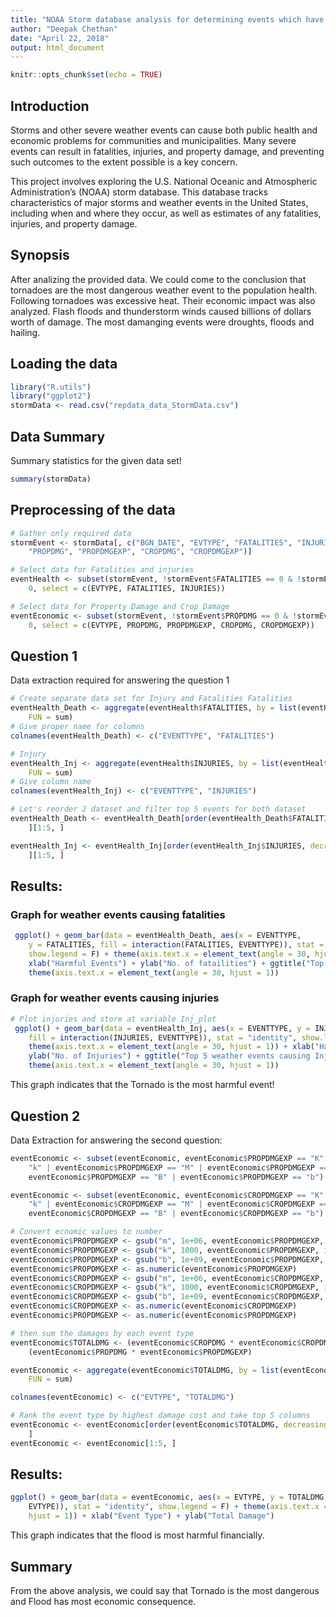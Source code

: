 ```yaml
---
title: "NOAA Storm database analysis for determining events which have greatest impacts on health and financials"
author: "Deepak Chethan"
date: "April 22, 2018"
output: html_document
---
```


```r
knitr::opts_chunk$set(echo = TRUE)
```

## Introduction
Storms and other severe weather events can cause both public health and economic problems for communities and municipalities. Many severe events can result in fatalities, injuries, and property damage, and preventing such outcomes to the extent possible is a key concern.

This project involves exploring the U.S. National Oceanic and Atmospheric Administration's (NOAA) storm database. This database tracks characteristics of major storms and weather events in the United States, including when and where they occur, as well as estimates of any fatalities, injuries, and property damage.

## Synopsis
After analizing the provided data. We could come to the conclusion that tornadoes are the most dangerous weather event to the population health. Following tornadoes was excessive heat. Their economic impact was also analyzed. Flash floods and thunderstorm winds caused billions of dollars worth of damage. The most damanging events were droughts, floods and hailing.

## Loading the data

```r
library("R.utils")
library("ggplot2")
stormData <- read.csv("repdata_data_StormData.csv")
```

## Data Summary 

Summary statistics for the given data set!

```r
summary(stormData)
```

## Preprocessing of the data

```r
# Gather only required data
stormEvent <- stormData[, c("BGN_DATE", "EVTYPE", "FATALITIES", "INJURIES", 
    "PROPDMG", "PROPDMGEXP", "CROPDMG", "CROPDMGEXP")]

# Select data for Fatalities and injuries
eventHealth <- subset(stormEvent, !stormEvent$FATALITIES == 0 & !stormEvent$INJURIES == 
    0, select = c(EVTYPE, FATALITIES, INJURIES))

# Select data for Property Damage and Crop Damage
eventEconomic <- subset(stormEvent, !stormEvent$PROPDMG == 0 & !stormEvent$CROPDMG == 
    0, select = c(EVTYPE, PROPDMG, PROPDMGEXP, CROPDMG, CROPDMGEXP))
```


## Question 1

Data extraction required for answering the question 1

```r
# Create separate data set for Injury and Fatalities Fatalities
eventHealth_Death <- aggregate(eventHealth$FATALITIES, by = list(eventHealth$EVTYPE), 
    FUN = sum)
# Give proper name for columns
colnames(eventHealth_Death) <- c("EVENTTYPE", "FATALITIES")

# Injury
eventHealth_Inj <- aggregate(eventHealth$INJURIES, by = list(eventHealth$EVTYPE), 
    FUN = sum)
# Give column name
colnames(eventHealth_Inj) <- c("EVENTTYPE", "INJURIES")

# Let's reorder 2 dataset and filter top 5 events for both dataset
eventHealth_Death <- eventHealth_Death[order(eventHealth_Death$FATALITIES, decreasing = TRUE), 
    ][1:5, ]

eventHealth_Inj <- eventHealth_Inj[order(eventHealth_Inj$INJURIES, decreasing = TRUE), 
    ][1:5, ]
```

## Results:

### Graph for weather events causing fatalities

```r
 ggplot() + geom_bar(data = eventHealth_Death, aes(x = EVENTTYPE, 
    y = FATALITIES, fill = interaction(FATALITIES, EVENTTYPE)), stat = "identity", 
    show.legend = F) + theme(axis.text.x = element_text(angle = 30, hjust = 1)) + 
    xlab("Harmful Events") + ylab("No. of fatailities") + ggtitle("Top 5 weather events causing fatalities") + 
    theme(axis.text.x = element_text(angle = 30, hjust = 1))
```


### Graph for weather events causing injuries

```r
# Plot injuries and store at variable Inj_plot
 ggplot() + geom_bar(data = eventHealth_Inj, aes(x = EVENTTYPE, y = INJURIES, 
    fill = interaction(INJURIES, EVENTTYPE)), stat = "identity", show.legend = F) + 
    theme(axis.text.x = element_text(angle = 30, hjust = 1)) + xlab("Harmful Events") + 
    ylab("No. of Injuries") + ggtitle("Top 5 weather events causing Injuries") + 
    theme(axis.text.x = element_text(angle = 30, hjust = 1))

```

This graph indicates that the Tornado is the most harmful event!

## Question 2

Data Extraction for answering the second question:

```r
eventEconomic <- subset(eventEconomic, eventEconomic$PROPDMGEXP == "K" | eventEconomic$PROPDMGEXP == 
    "k" | eventEconomic$PROPDMGEXP == "M" | eventEconomic$PROPDMGEXP == "m" | 
    eventEconomic$PROPDMGEXP == "B" | eventEconomic$PROPDMGEXP == "b")

eventEconomic <- subset(eventEconomic, eventEconomic$CROPDMGEXP == "K" | eventEconomic$CROPDMGEXP == 
    "k" | eventEconomic$CROPDMGEXP == "M" | eventEconomic$CROPDMGEXP == "m" | 
    eventEconomic$CROPDMGEXP == "B" | eventEconomic$CROPDMGEXP == "b")

# Convert ecnomic values to number
eventEconomic$PROPDMGEXP <- gsub("m", 1e+06, eventEconomic$PROPDMGEXP, ignore.case = TRUE)
eventEconomic$PROPDMGEXP <- gsub("k", 1000, eventEconomic$PROPDMGEXP, ignore.case = TRUE)
eventEconomic$PROPDMGEXP <- gsub("b", 1e+09, eventEconomic$PROPDMGEXP, ignore.case = TRUE)
eventEconomic$PROPDMGEXP <- as.numeric(eventEconomic$PROPDMGEXP)
eventEconomic$CROPDMGEXP <- gsub("m", 1e+06, eventEconomic$CROPDMGEXP, ignore.case = TRUE)
eventEconomic$CROPDMGEXP <- gsub("k", 1000, eventEconomic$CROPDMGEXP, ignore.case = TRUE)
eventEconomic$CROPDMGEXP <- gsub("b", 1e+09, eventEconomic$CROPDMGEXP, ignore.case = TRUE)
eventEconomic$CROPDMGEXP <- as.numeric(eventEconomic$CROPDMGEXP)
eventEconomic$PROPDMGEXP <- as.numeric(eventEconomic$PROPDMGEXP)

# then sum the damages by each event type
eventEconomic$TOTALDMG <- (eventEconomic$CROPDMG * eventEconomic$CROPDMGEXP) + 
    (eventEconomic$PROPDMG * eventEconomic$PROPDMGEXP)

eventEconomic <- aggregate(eventEconomic$TOTALDMG, by = list(eventEconomic$EVTYPE), 
    FUN = sum)

colnames(eventEconomic) <- c("EVTYPE", "TOTALDMG")

# Rank the event type by highest damage cost and take top 5 columns
eventEconomic <- eventEconomic[order(eventEconomic$TOTALDMG, decreasing = TRUE), 
    ]
eventEconomic <- eventEconomic[1:5, ]
```

## Results:

```r
ggplot() + geom_bar(data = eventEconomic, aes(x = EVTYPE, y = TOTALDMG, fill = interaction(TOTALDMG, 
    EVTYPE)), stat = "identity", show.legend = F) + theme(axis.text.x = element_text(angle = 30, 
    hjust = 1)) + xlab("Event Type") + ylab("Total Damage")
```

This graph indicates that the flood is most harmful financially.

## Summary
From the above analysis, we could say that Tornado is the most dangerous and Flood has most economic consequence.